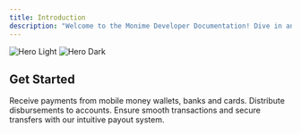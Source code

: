 ```yaml
---
title: Introduction
description: "Welcome to the Monime Developer Documentation! Dive in and discover how to create seamless payment solutions using our powerful APIs. Our documentation will guide you step-by-step to help you craft exceptional payment experiences."
---
```


<img
  className="block dark:hidden"
  src="/assets/images/hero-img.png"
  alt="Hero Light"
/>
<img
  className="hidden dark:block"
  src="/assets/images/hero-img.png"
  alt="Hero Dark"
/>

## Get Started

<CardGroup cols={2}>
  <Card
    title="Accept Payments"
    icon="money-bill"
    href="https://mintlify.com/docs/quickstart"
  >
    Receive payments from mobile money wallets, banks and cards.
  </Card>
  <Card
    title="Payouts"
    icon="paper-plane"
    href="https://mintlify.com/docs/development"
  >
    Distribute disbursements to accounts. Ensure smooth
    transactions and secure transfers with our intuitive payout system.
  </Card>
</CardGroup>